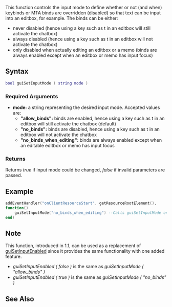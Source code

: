 {{Client function}}

This function controls the input mode to define whether or not (and when) keybinds or MTA binds are overridden (disabled) so that text can be input into an editbox, for example.
The binds can be either: 
* never disabled (hence using a key such as t in an editbox will still activate the chatbox)
* always disabled (hence using a key such as t in an editbox will not activate the chatbox)
* only disabled when actually editing an editbox or a memo (binds are always enabled except when an editbox or memo has input focus)

==Syntax== 
<syntaxhighlight lang="lua">
bool guiSetInputMode ( string mode )
</syntaxhighlight>

===Required Arguments===
* '''mode:''' a string representing the desired input mode. Accepted values are:
** '''"allow_binds":''' binds are enabled, hence using a key such as t in an editbox will still activate the chatbox (default)
** '''"no_binds":''' binds are disabled, hence using a key such as t in an editbox will not activate the chatbox
** '''"no_binds_when_editing":''' binds are always enabled except when an editable editbox or memo has input focus

===Returns===
Returns ''true'' if input mode could be changed, ''false'' if invalid parameters are passed.

==Example== 
<syntaxhighlight lang="lua">
addEventHandler("onClientResourceStart", getResourceRootElement(),
function()
	guiSetInputMode("no_binds_when_editing") --Calls guiSetInputMode once and for all to not have to handle binds state dynamically
end)
</syntaxhighlight>

==Note==
This function, introduced in 1.1, can be used as a replacement of [[/guiSetInputEnabled.md|guiSetInputEnabled]] since it provides the same functionality with one added feature.
* ''guiSetInputEnabled ( false )'' is the same as ''guiSetInputMode ( "allow_binds" )''
* ''guiSetInputEnabled ( true )'' is the same as ''guiSetInputMode ( "no_binds" )''

==See Also==
{{GUI_functions}}